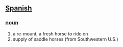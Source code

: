 == [[Spanish]] ==
=== [[noun]] ===
# a re-mount, a fresh horse to ride on
# supply of saddle horses (from Southwestern U.S.)